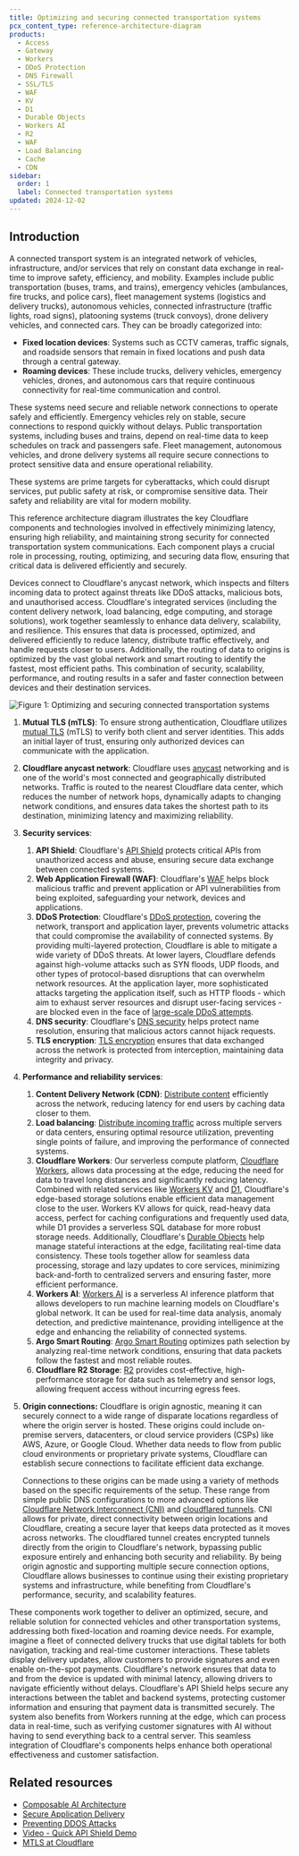 ```yaml
---
title: Optimizing and securing connected transportation systems
pcx_content_type: reference-architecture-diagram
products:
  - Access
  - Gateway
  - Workers
  - DDoS Protection
  - DNS Firewall
  - SSL/TLS
  - WAF
  - KV
  - D1
  - Durable Objects
  - Workers AI
  - R2
  - WAF
  - Load Balancing
  - Cache
  - CDN
sidebar:
  order: 1
  label: Connected transportation systems
updated: 2024-12-02
---
```


## Introduction

A connected transport system is an integrated network of vehicles, infrastructure, and/or services that rely on constant data exchange in real-time to improve safety, efficiency, and mobility. Examples include public transportation (buses, trams, and trains), emergency vehicles (ambulances, fire trucks, and police cars), fleet management systems (logistics and delivery trucks), autonomous vehicles, connected infrastructure (traffic lights, road signs), platooning systems (truck convoys), drone delivery vehicles, and connected cars. They can be broadly categorized into:

- **Fixed location devices**: Systems such as CCTV cameras, traffic signals, and roadside sensors that remain in fixed locations and push data through a central gateway.
- **Roaming devices**: These include trucks, delivery vehicles, emergency vehicles, drones, and autonomous cars that require continuous connectivity for real-time communication and control.

These systems need secure and reliable network connections to operate safely and efficiently. Emergency vehicles rely on stable, secure connections to respond quickly without delays. Public transportation systems, including buses and trains, depend on real-time data to keep schedules on track and passengers safe. Fleet management, autonomous vehicles, and drone delivery systems all require secure connections to protect sensitive data and ensure operational reliability.

These systems are prime targets for cyberattacks, which could disrupt services, put public safety at risk, or compromise sensitive data. Their safety and reliability are vital for modern mobility.

This reference architecture diagram illustrates the key Cloudflare components and technologies involved in effectively minimizing latency, ensuring high reliability, and maintaining strong security for connected transportation system communications. Each component plays a crucial role in processing, routing, optimizing, and securing data flow, ensuring that critical data is delivered efficiently and securely.

Devices connect to Cloudflare's anycast network, which inspects and filters incoming data to protect against threats like DDoS attacks, malicious bots, and unauthorised access. Cloudflare's integrated services (including the content delivery network, load balancing, edge computing, and storage solutions), work together seamlessly to enhance data delivery, scalability, and resilience. This ensures that data is processed, optimized, and delivered efficiently to reduce latency, distribute traffic effectively, and handle requests closer to users. Additionally, the routing of data to origins is optimized by the vast global network and smart routing to identify the fastest, most efficient paths. This combination of security, scalability, performance, and routing results in a safer and faster connection between devices and their destination services.

![Figure 1: Optimizing and securing connected transportation systems](~/assets/images/reference-architecture/optimizing-and-securing-connected-transportation-systems/figure1.svg)

1. **Mutual TLS (mTLS)**: To ensure strong authentication, Cloudflare utilizes [mutual TLS](/ssl/client-certificates/enable-mtls/) (mTLS) to verify both client and server identities. This adds an initial layer of trust, ensuring only authorized devices can communicate with the application.

2. **Cloudflare anycast network**: Cloudflare uses [anycast](https://www.cloudflare.com/learning/cdn/glossary/anycast-network/) networking and is one of the world's most connected and geographically distributed networks. Traffic is routed to the nearest Cloudflare data center, which reduces the number of network hops, dynamically adapts to changing network conditions, and ensures data takes the shortest path to its destination, minimizing latency and maximizing reliability.

3. **Security services**:

   1. **API Shield**: Cloudflare's [API Shield](/api-shield/get-started/) protects critical APIs from unauthorized access and abuse, ensuring secure data exchange between connected systems.
   2. **Web Application Firewall (WAF)**: Cloudflare's [WAF](/waf/) helps block malicious traffic and prevent application or API vulnerabilities from being exploited, safeguarding your network, devices and applications.
   3. **DDoS Protection**: Cloudflare's [DDoS protection](/ddos-protection/about/attack-coverage/), covering the network, transport and application layer, prevents volumetric attacks that could compromise the availability of connected systems. By providing multi-layered protection, Cloudflare is able to mitigate a wide variety of DDoS threats. At lower layers, Cloudflare defends against high-volume attacks such as SYN floods, UDP floods, and other types of protocol-based disruptions that can overwhelm network resources. At the application layer, more sophisticated attacks targeting the application itself, such as HTTP floods \- which aim to exhaust server resources and disrupt user-facing services \- are blocked even in the face of [large-scale DDoS attempts](https://blog.cloudflare.com/tag/ddos-reports/).
   4. **DNS security**: Cloudflare's [DNS security](https://www.cloudflare.com/en-gb/application-services/products/dns/) helps protect name resolution, ensuring that malicious actors cannot hijack requests.
   5. **TLS encryption**: [TLS encryption](/ssl/edge-certificates/) ensures that data exchanged across the network is protected from interception, maintaining data integrity and privacy.

4. **Performance and reliability services**:

   1. **Content Delivery Network (CDN)**: [Distribute content](https://www.cloudflare.com/en-gb/learning/cdn/what-is-a-cdn/) efficiently across the network, reducing latency for end users by caching data closer to them.
   2. **Load balancing**: [Distribute incoming traffic](/load-balancing/get-started/quickstart/) across multiple servers or data centers, ensuring optimal resource utilization, preventing single points of failure, and improving the performance of connected systems.
   3. **Cloudflare Workers**: Our serverless compute platform, [Cloudflare Workers](/workers/), allows data processing at the edge, reducing the need for data to travel long distances and significantly reducing latency. Combined with related services like [Workers KV](/kv/get-started/) and [D1](https://www.cloudflare.com/en-gb/developer-platform/products/d1/), Cloudflare's edge-based storage solutions enable efficient data management close to the user. Workers KV allows for quick, read-heavy data access, perfect for caching configurations and frequently used data, while D1 provides a serverless SQL database for more robust storage needs. Additionally, Cloudflare's [Durable Objects](https://blog.cloudflare.com/sqlite-in-durable-objects/) help manage stateful interactions at the edge, facilitating real-time data consistency. These tools together allow for seamless data processing, storage and lazy updates to core services, minimizing back-and-forth to centralized servers and ensuring faster, more efficient performance.
   4. **Workers AI**: [Workers AI](/workers-ai/) is a serverless AI inference platform that allows developers to run machine learning models on Cloudflare's global network. It can be used for real-time data analysis, anomaly detection, and predictive maintenance, providing intelligence at the edge and enhancing the reliability of connected systems.
   5. **Argo Smart Routing**: [Argo Smart Routing](/argo-smart-routing/) optimizes path selection by analyzing real-time network conditions, ensuring that data packets follow the fastest and most reliable routes.
   6. **Cloudflare R2 Storage**: [R2](/r2/) provides cost-effective, high-performance storage for data such as telemetry and sensor logs, allowing frequent access without incurring egress fees.

5. **Origin connections:** Cloudflare is origin agnostic, meaning it can securely connect to a wide range of disparate locations regardless of where the origin server is hosted. These origins could include on-premise servers, datacenters, or cloud service providers (CSPs) like AWS, Azure, or Google Cloud. Whether data needs to flow from public cloud environments or proprietary private systems, Cloudflare can establish secure connections to facilitate efficient data exchange.

   Connections to these origins can be made using a variety of methods based on the specific requirements of the setup. These range from simple public DNS configurations to more advanced options like [Cloudflare Network Interconnect (CNI)](/network-interconnect/) and [cloudflared tunnels](/cloudflare-one/faq/cloudflare-tunnels-faq/#how-can-origin-servers-be-secured-when-using-tunnel). CNI allows for private, direct connectivity between origin locations and Cloudflare, creating a secure layer that keeps data protected as it moves across networks. The cloudflared tunnel creates encrypted tunnels directly from the origin to Cloudflare's network, bypassing public exposure entirely and enhancing both security and reliability. By being origin agnostic and supporting multiple secure connection options, Cloudflare allows businesses to continue using their existing proprietary systems and infrastructure, while benefiting from Cloudflare's performance, security, and scalability features.

These components work together to deliver an optimized, secure, and reliable solution for connected vehicles and other transportation systems, addressing both fixed-location and roaming device needs. For example, imagine a fleet of connected delivery trucks that use digital tablets for both navigation, tracking and real-time customer interactions. These tablets display delivery updates, allow customers to provide signatures and even enable on-the-spot payments. Cloudflare's network ensures that data to and from the device is updated with minimal latency, allowing drivers to navigate efficiently without delays. Cloudflare's API Shield helps secure any interactions between the tablet and backend systems, protecting customer information and ensuring that payment data is transmitted securely. The system also benefits from Workers running at the edge, which can process data in real-time, such as verifying customer signatures with AI without having to send everything back to a central server. This seamless integration of Cloudflare's components helps enhance both operational effectiveness and customer satisfaction.

## Related resources

- [Composable AI Architecture](/reference-architecture/diagrams/ai/ai-composable/)
- [Secure Application Delivery](/reference-architecture/design-guides/secure-application-delivery/)
- [Preventing DDOS Attacks](/learning-paths/prevent-ddos-attacks/concepts/)
- [Video \- Quick API Shield Demo](https://www.youtube.com/watch?v=zzw2jIGcv5A)
- [MTLS at Cloudflare](/learning-paths/mtls/concepts/)
